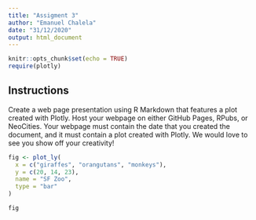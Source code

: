 ```yaml
---
title: "Assigment 3"
author: "Emanuel Chalela"
date: "31/12/2020"
output: html_document
---
```


```r
knitr::opts_chunk$set(echo = TRUE)
require(plotly)

```

## Instructions
Create a web page presentation using R Markdown that features a plot created with Plotly. Host your webpage on either GitHub Pages, RPubs, or NeoCities. Your webpage must contain the date that you created the document, and it must contain a plot created with Plotly. We would love to see you show off your creativity! 

```r
fig <- plot_ly(
  x = c("giraffes", "orangutans", "monkeys"),
  y = c(20, 14, 23),
  name = "SF Zoo",
  type = "bar"
)

fig
```

